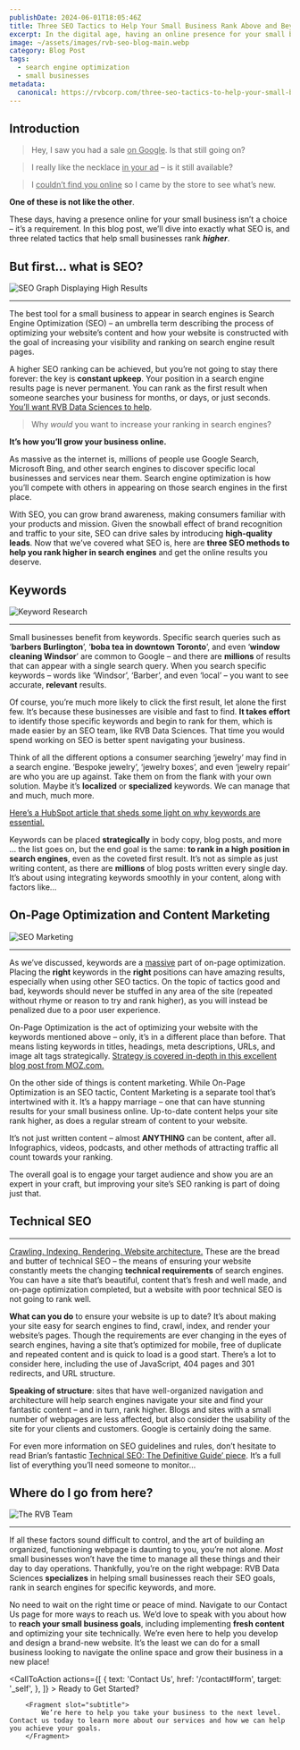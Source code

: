 ```yaml
---
publishDate: 2024-06-01T18:05:46Z
title: Three SEO Tactics to Help Your Small Business Rank Above and Beyond
excerpt: In the digital age, having an online presence for your small business is not a choice, it’s a requirement. This blog post dives into the world of Search Engine Optimization (SEO), a crucial tool for small businesses to increase their visibility and ranking on search engine result pages.
image: ~/assets/images/rvb-seo-blog-main.webp
category: Blog Post
tags:
  - search engine optimization
  - small businesses
metadata:
  canonical: https://rvbcorp.com/three-seo-tactics-to-help-your-small-business-rank-above-and-beyond
---
```



## Introduction

>Hey, I saw you had a sale <u>on Google</u>. Is that still going on?

>I really like the necklace <u>in your ad</u> – is it still available?

>I <u>couldn’t find you online</u> so I came by the store to see what’s new.

**One of these is not like the other**. 

These days, having a presence online for your small business isn’t a choice – it’s a requirement. 
In this blog post, we’ll dive into exactly what SEO is, and three related tactics that help small businesses rank **_higher_**.

## But first… what is SEO?
![SEO Graph Displaying High Results](../../assets/images/seo-blog-main.webp)

<hr></hr>
The best tool for a small business to appear in search engines is Search Engine Optimization (SEO) – an umbrella term describing the process of optimizing your website’s content and how your website is constructed with the goal of increasing your visibility and ranking on search engine result pages.

A higher SEO ranking can be achieved, but you’re not going to stay there forever: the key is **constant upkeep**. Your position in a search engine results page is never permanent. You can rank as the first result when someone searches your business for months, or days, or just seconds. [You’ll want RVB Data Sciences to help](https://www.rvbcorp.com/contust-us).

>Why _would_ you want to increase your ranking in search engines?

**It’s how you’ll grow your business online.**

As massive as the internet is, millions of people use Google Search, Microsoft Bing, and other search engines to discover specific local businesses and services near them. Search engine optimization is how you’ll compete with others in appearing on those search engines in the first place.


With SEO, you can grow brand awareness, making consumers familiar with your products and mission. Given the snowball effect of brand recognition and traffic to your site, SEO can drive sales by introducing **high-quality leads**. Now that we’ve covered what SEO is, here are **three SEO methods to help you rank higher in search engines** and get the online results you deserve.


## Keywords
![Keyword Research](../../assets/images/seo-blog-keywords-main.webp)

<hr></hr>

Small businesses benefit from keywords. Specific search queries such as ‘**barbers Burlington**’, ‘**boba tea in downtown Toronto**’, and even ‘**window cleaning Windsor**’ are common to Google – and there are **millions** of results that can appear with a single search query. When you search specific keywords – words like ‘Windsor’, ‘Barber’, and even ‘local’ – you want to see accurate, **relevant** results.

Of course, you’re much more likely to click the first result, let alone the first few. It’s because these businesses are visible and fast to find. **It takes effort** to identify those specific keywords and begin to rank for them, which is made easier by an SEO team, like RVB Data Sciences. That time you would spend working on SEO is better spent navigating your business.

Think of all the different options a consumer searching ‘jewelry’ may find in a search engine. ‘Bespoke jewelry’, ‘jewelry boxes’, and even ‘jewelry repair’ are who you are up against. Take them on from the flank with your own solution. Maybe it’s **localized** or **specialized** keywords. We can manage that and much, much more. 

[Here’s a HubSpot article that sheds some light on why keywords are essential.](https://blog.hubspot.com/marketing/keywords)

Keywords can be placed **strategically** in body copy, blog posts, and more … the list goes on, but the end goal is the same: **to rank in a high position in search engines**, even as the coveted first result. It’s not as simple as just writing content, as there are **millions** of blog posts written every single day. It’s about using integrating keywords smoothly in your content, along with factors like…


## On-Page Optimization and Content Marketing
![SEO Marketing](../../assets/images/seo-service-main.webp)

<hr></hr>

As we’ve discussed, keywords are a <u>massive</u> part of on-page optimization. Placing the **right** keywords in the **right** positions can have amazing results, especially when using other SEO tactics. On the topic of tactics good and bad, keywords should never be stuffed in any area of the site (repeated without rhyme or reason to try and rank higher), as you will instead be penalized due to a poor user experience.

On-Page Optimization is the act of optimizing your website with the keywords mentioned above – only, it’s in a different place than before. That means listing keywords in titles, headings, meta descriptions, URLs, and image alt tags strategically. [Strategy is covered in-depth in this excellent blog post from MOZ.com.](https://moz.com/learn/seo/what-are-keywords#:~:text=Why%20are%20keywords%20important%3F,ready%20to%20make%20a%20purchase.)

On the other side of things is content marketing. While On-Page Optimization is an SEO tactic, Content Marketing is a separate tool that’s intertwined with it. It’s a happy marriage – one that can have stunning results for your small business online. Up-to-date content helps your site rank higher, as does a regular stream of content to your website. 

It’s not just written content – almost **ANYTHING** can be content, after all. Infographics, videos, podcasts, and other methods of attracting traffic all count towards your ranking. 

The overall goal is to engage your target audience and show you are an expert in your craft, but improving your site’s SEO ranking is part of doing just that.


## Technical SEO
<hr></hr>

<u>Crawling. Indexing. Rendering. Website architecture.</u> These are the bread and butter of technical SEO – the means of ensuring your website constantly meets the changing **technical requirements** of search engines. You can have a site that’s beautiful, content that’s fresh and well made, and on-page optimization completed, but a website with poor technical SEO is not going to rank well.

**What can you do** to ensure your website is up to date? It’s about making your site easy for search engines to find, crawl, index, and render your website’s pages. Though the requirements are ever changing in the eyes of search engines, having a site that’s optimized for mobile, free of duplicate and repeated content and is quick to load is a good start. There’s a lot to consider here, including the use of JavaScript, 404 pages and 301 redirects, and URL structure.

**Speaking of structure**: sites that have well-organized navigation and architecture will help search engines navigate your site and find your fantastic content – and in turn, rank higher. Blogs and sites with a small number of webpages are less affected, but also consider the usability of the site for your clients and customers. Google is certainly doing the same.

For even more information on SEO guidelines and rules, don’t hesitate to read Brian’s fantastic [Technical SEO: The Definitive Guide’ piece](https://backlinko.com/technical-seo-guide). It’s a full list of everything you’ll need someone to monitor…


## Where do I go from here?
![The RVB Team](../../assets/images/about-us-main.webp)

<hr></hr>

If all these factors sound difficult to control, and the art of building an organized, functioning webpage is daunting to you, you’re not alone. *Most* small businesses won’t have the time to manage all these things and their day to day operations. Thankfully, you’re on the right webpage: RVB Data Sciences **specializes** in helping small businesses reach their SEO goals, rank in search engines for specific keywords, and more.

No need to wait on the right time or peace of mind. Navigate to our Contact Us page for more ways to reach us. We’d love to speak with you about how to **reach your small business goals**, including implementing **fresh content** and optimizing your site technically. We’re even here to help you develop and design a brand-new website. It’s the least we can do for a small business looking to navigate the online space and grow their business in a new place!

<CallToAction
    actions={[
        {
            text: 'Contact Us',
            href: '/contact#form',
            target: '_self',
        },
        ]}
    >
        <Fragment slot="title">
        Ready to Get Started?
        </Fragment>

        <Fragment slot="subtitle">
            We’re here to help you take your business to the next level. Contact us today to learn more about our services and how we can help you achieve your goals.
        </Fragment>

</CallToAction>